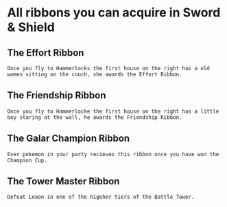 # All ribbons you can acquire in Sword & Shield

 ## The Effort Ribbon

    Once you fly to Hammerlocks the first house on the right has a old women sitting on the couch, she awards the Effort Ribbon.

## The Friendship Ribbon

    Once you fly to Hammerlocke the first house on the right has a little boy staring at the wall, he awards the Friendship Ribbon.

## The Galar Champion Ribbon

    Ever pokemon in your party recieves this ribbon once you have won the Champion Cup.

## The Tower Master Ribbon

    Defeat Leaon in one of the higeher tiers of the Battle Tower.